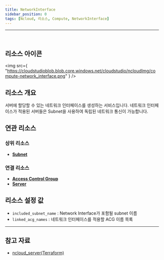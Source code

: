 ```yaml
---
title: NetworkInterface
sidebar_position: 0
tags: [Ncloud, 리소스, Compute, NetworkInterface]
---
```


<hr />
<br />

## 리소스 아이콘

<img
    src={
        "https://cloudstudioblob.blob.core.windows.net/cloudstudio/ncloudImg/compute-network_interface.png"
    }
/>

## 리소스 개요

서버에 할당할 수 있는 네트워크 인터페이스를 생성하는 서비스입니다. 네트워크 인터페이스가 적용된 서버들은 Subnet을 사용하여 독립된 네트워크 통신이 가능합니다.

## 연관 리소스

### 상위 리소스

-   [**Subnet**](https://docs.cstudio.app/docs/resource/ncloud/Network/Subnet)

### 연결 리소스

-   [**Access Control Group**](https://docs.cstudio.app/docs/resource/ncloud/Network/AccessControlGroup)
-   [**Server**](https://docs.cstudio.app/docs/resource/ncloud/Compute/Server)

## 리소스 설정 값

-   `included_subnet_name` : Network Interface가 포함될 subnet 이름
-   `linked_acg_names` : 네트워크 인터페이스를 적용할 ACG 이름 목록


---

## 참고 자료


-   [ncloud_server(Terraform)](https://registry.terraform.io/providers/NaverCloudPlatform/ncloud/latest/docs/resources/network_interface)
